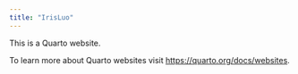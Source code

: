 ```yaml
---
title: "IrisLuo"
---
```


This is a Quarto website.

To learn more about Quarto websites visit <https://quarto.org/docs/websites>.
